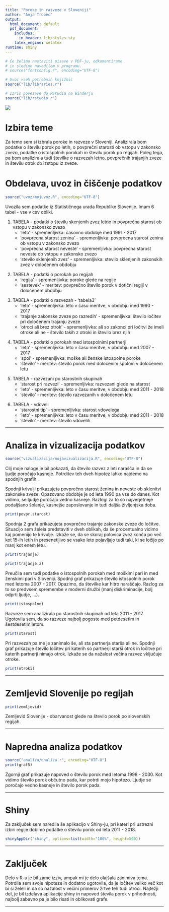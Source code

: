 ```yaml
---
title: "Poroke in razveze v Sloveniji"
author: "Anja Trobec"
output:
  html_document: default
  pdf_document:
    includes:
      in_header: lib/styles.sty
    latex_engine: xelatex
runtime: shiny
---
```


```r
# Če želimo nastaviti pisave v PDF-ju, odkomentiramo
# in sledimo navodilom v programu.
# source("fontconfig.r", encoding="UTF-8")

# Uvoz vseh potrebnih knjižnic
source("lib/libraries.r")
```

```r
# Izris povezave do RStudia na Binderju
source("lib/rstudio.r")
```

![](https://www.clipartmax.com/png/middle/120-1209054_wedding-invitation-bridegroom-marriage-wedding-cartoon.png)


# Izbira teme

Za temo sem si izbrala poroke in razveze v Sloveniji. 
Analizirala bom podatke o številu porok po letih, o povprečni starosti ob vstopu v zakonsko zvezo, podatke o istospolnih porokah in številu porok po regijah. Poleg tega, pa bom analizirala tudi številke o razvezah letno, povprečnih trajanjih zveze in številu otrok ob izstopu iz zveze.


# Obdelava, uvoz in čiščenje podatkov

```r

source("uvoz/mojuvoz.R", encoding="UTF-8")
```

Uvozila sem podatke iz Statističnega urada Republike Slovenije.
Imam 6 tabel - vse v csv obliki.

1. TABELA - podatki o številu skenjenih zvez letno in povprečna starost ob vstopu v zakonsko zvezo 
    - 'leto' - spremenljivka: časovno obdobje med 1991 - 2017
    - 'povprecna starost zenina' - spremenljivka: povprecna starost zenina ob vstopu v zakonsko zvezo
    - 'povprecna starost neveste' - spremenljivka: povprecna starost neveste ob vstopu v zakonsko zvezo
    - 'stevilo sklenjenih zvez' - spremenljivka: stevilo sklenjenih zakonskih zvez v določenem obdobju

\newline

2. TABELA - podatki o porokah po regijah 
    - 'regija' - spremenljivka: poroke glede na regije
    - 'sestevek' - meritev: povprečno število porok v dotični regiji v določenem obdobju
    
\newline    
    
3. TABELA - podatki o razvezah - 'tabela3'
    - 'leto' - spremenljivka: leto v času meritve, v obdobju med 1990 - 2017
    - 'trajanje zakonske zveze po razredih' - spremenljivka: število ločitev pri določenem trajanju zveze
    - 'otroci ali brez otrok' - spremenljivka: ali so zakonci pri ločitvi že imeli otroke ali ne - število takih z otroki in število brez njih
    
 \newline   
    
4. TABELA - podatki o porokah med istospolnimi partnerji 
    - 'leto' - spremenljivka: leto v času meritve, v obdobju med 2007 - 2017
    - 'spol' - spremenljivka: moške ali ženske istospolne poroke
    - 'stevilo' - meritev: število porok med določenim spolom v določenem letu
    
 \newline   
    
5. TABELA - razvezani po starostnih skupinah
    - 'starost pri razvezi' - spremenljivka: razvezani glede na starost
    - 'leto' - spremenljivka: leto v času meritve, v obdobju med 2011 - 2018
    - 'stevilo' - meritev: število razvezanih v določenem letu

\newline    
    
    
6. TABELA - vdoveli
    - 'starostni tip' - spremenljivka: starost vdovelega
    - 'leto' - spremenljivka: leto v času meritve, v obdobju med 2011 - 2018
    - 'stevilo' - meritev: število vdovelih

\newline

***

# Analiza in vizualizacija podatkov

```r
source("vizualizacija/mojavizualizacija.R", encoding="UTF-8")
```

Cilj moje naloge je bil pokazati, da število razvez z leti narašča in da se ljudje poročajo kasneje. Potrditev teh dveh hipotez lahko najdemo na spodnjih grafih.

\newline

Spodnji krivulji prikazujeta povprečno starost ženina in neveste ob sklenitvi zakonske zveze. Opazovano obdobje je od leta 1990 pa vse do danes. Kot vidimo, se ljudje poročajo vedno kasneje. Razlogi za to so najverjetneje podaljšano šolanje, kasnejše zaposlovanje in tudi daljša življenjska doba.

```r
print(povpr.starost)
```


Spodnja 2 grafa prikazujeta povprečno trajanje zakonske zveze do ločitve. 
Situacijo sem želela predstaviti v dveh oblikah, da še procentualno vidimo kaj pomenijo te krivulje. 
\newline
Izkaže se, da se skoraj polovica zvez konča po več kot 15-ih letih in presenetljivo se vsako leto pojavljajo tudi taki, ki se ločijo po manj kot enem letu.

```r
print(trajanje)
```

```r
print(trajanje.z)
```


Preučila sem tudi podatke o istospolnih porokah med moškimi pari in med ženskimi pari v Sloveniji.
Spodnji graf prikazuje število istospolnih porok med letoma 2007 - 2017.
\newline
Opazimo, da številke kar hitro naraščajo. Razlog za to so predvsem spremembe v moderni družbi (manj diskriminacije, bolj odprti ljudje, ...).


```r
print(istospolne)
```

Razveze sem analizirala po starostnih skupinah od leta 2011 - 2017. Ugotovila sem, da so razveze najbolj pogoste med petdesetim in šestdesetim letom.

```r
print(starost)
```

Pri razvezah pa me je zanimalo še, ali sta partnerja starša ali ne. Spodnji graf prikazuje število ločitev pri katerih so partnerji starši otrok in ločitve pri katerih partnerji nimajo otrok. Izkaže se da nažalost večina razvez vključuje otroke.

```r
print(otroki)
```


 ***
# Zemljevid Slovenije po regijah
```r
print(zemljevid)
```

Zemljevid Slovenije - obarvanost glede na število porok po slovenskih regijah.

***
# Napredna analiza podatkov

```r
source("analiza/analiza.r", encoding="UTF-8")
print(graf5)
```

Zgornji graf prikazuje napoved o številu porok med letoma 1998 - 2030. Kot vidimo število porok občutno pada, kar potrdi mojo hipotezo. 
Ljudje se poročajo vedno kasneje in število porok pada.

***
# Shiny

Za zaključek sem naredila še aplikacijo v Shiny-ju, pri kateri pri ustrezni izbiri regije dobimo podatke o številu porok od leta 2011 - 2018.

```r
shinyAppDir("shiny", options=list(width="100%", height=500))
```

***
# Zaključek

Delo v R-u je bil zame izziv, ampak mi je delo olajšala zanimiva tema. Potrdila sem svoje hipoteze in dodatno ugotovila, da je ločitev veliko več kot bi si želeli in da so nažalost v večini primerov žrtve teh tudi otroci. Najtežji del, je bil izdelava aplikacije shiny in napoved števila porok v prihodnosti, najbolj zabavno pa je bilo risati in oblikovati grafe.

\newline
\newline

***